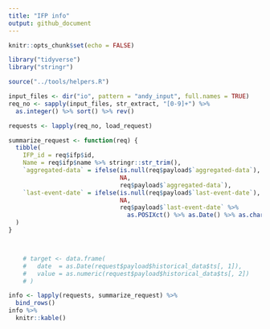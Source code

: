 ```yaml
---
title: "IFP info"
output: github_document
---
```


```r
knitr::opts_chunk$set(echo = FALSE)

library("tidyverse")
library("stringr")

source("../tools/helpers.R")
```

```r
input_files <- dir("io", pattern = "andy_input", full.names = TRUE)
req_no <- sapply(input_files, str_extract, "[0-9]+") %>% 
  as.integer() %>% sort() %>% rev()

requests <- lapply(req_no, load_request)

summarize_request <- function(req) {
  tibble(
    IFP_id = req$ifp$id,
    Name = req$ifp$name %>% stringr::str_trim(),
    `aggregated-data` = ifelse(is.null(req$payload$`aggregated-data`), 
                               NA, 
                               req$payload$`aggregated-data`),
    `last-event-date` = ifelse(is.null(req$payload$`last-event-date`), 
                               NA, 
                               req$payload$`last-event-date` %>% 
                                 as.POSIXct() %>% as.Date() %>% as.character())
  )
}



    # target <- data.frame(
    #   date  = as.Date(request$payload$historical_data$ts[, 1]),
    #   value = as.numeric(request$payload$historical_data$ts[, 2])
    # )

info <- lapply(requests, summarize_request) %>%
  bind_rows()
info %>%
  knitr::kable()
```

